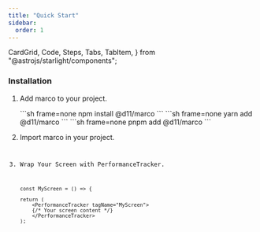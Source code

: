 ```yaml
---
title: "Quick Start"
sidebar:
  order: 1
---
```


  CardGrid,
  Code,
  Steps,
  Tabs,
  TabItem,
} from "@astrojs/starlight/components";

### Installation

<Steps>

1. Add marco to your project.

    <Tabs syncKey="package-manager">
      <TabItem label="npm" icon="seti:npm">
        ```sh frame=none
        npm install @d11/marco
        ```
      </TabItem>
      <TabItem label="yarn" icon="seti:yarn">
        ```sh frame=none
        yarn add @d11/marco
        ```
      </TabItem>
      <TabItem label="pnpm" icon="pnpm">
        ```sh frame=none
        pnpm add @d11/marco
        ```
      </TabItem>
    </Tabs>

2. Import marco in your project.

   <Code
     code="import { PerformanceTracker } from '@d11/marco';"
     lang="javascript"
     frame="code"
   />

3. Wrap Your Screen with PerformanceTracker.

    ```tsx
    const MyScreen = () => {

    return (
        <PerformanceTracker tagName="MyScreen">
        {/* Your screen content */}
        </PerformanceTracker>
    );
    ```

</Steps>
